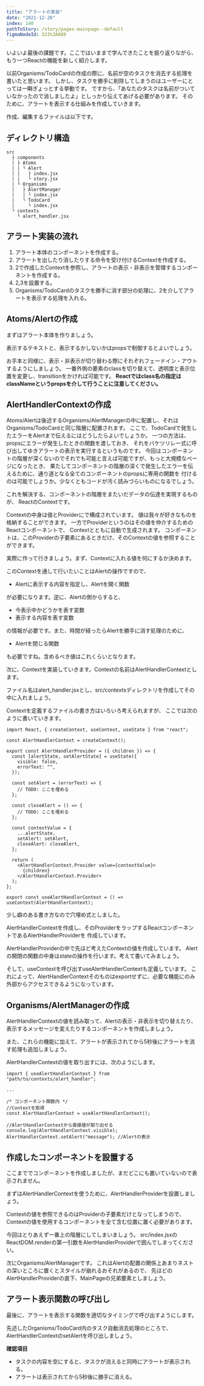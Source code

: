 ```yaml
---
title: "アラートの実装"
date: "2021-12-26"
index: 140
pathToStory: /story/pages-mainpage--default
figmaNodeId: 323%3A889
---
```


いよいよ最後の課題です。ここではいままで学んできたことを振り返りながら、もう一つReactの機能を新しく紹介します。

以前Organisms/TodoCardの作成の際に、名前が空のタスクを消去する処理を書いたと思います。
しかし、タスクを勝手に削除してしまうのはユーザーにとっては一瞬ぎょっとする挙動です。
ですから、「あなたのタスクは名前がついていなかったので消しましたよ」としっかり伝えてあげる必要があります。
そのために、アラートを表示する仕組みを作成していきます。

作成、編集するファイルは以下です。

## ディレクトリ構造

```
src
  ├ components
  | ├ Atoms
  | | └ Alert
  | |   ├ index.jsx
  | |   └ story.jsx
  | └ Organisms
  |   ├ AlertManager
  |   | └ index.jsx
  |   └ TodoCard
  |     └ index.jsx
  └ contexts
    └ alert_handler.jsx
```

## アラート実装の流れ

1. アラート本体のコンポーネントを作成する。
2. アラートを出したり消したりする命令を受け付けるContextを作成する。
3. 2で作成したContextを参照し、アラートの表示・非表示を管理するコンポーネントを作成する。
4. 2,3を設置する。
5. Organisms/TodoCardのタスクを勝手に消す部分の処理に、2を介してアラートを表示する処理を入れる。

## Atoms/Alertの作成

まずはアラート本体を作りましょう。

表示するテキストと、表示するかしないかはpropsで制御するとよいでしょう。

お手本と同様に、表示・非表示が切り替わる際にそれぞれフェードイン・アウトするようにしましょう。
一番外側の要素のclassを切り替えて、透明度と表示位置を変更し、transitionをかければ可能です。
**Reactではclass名の指定はclassNameというpropsを介して行うことに注意してください。**

## AlertHandlerContextの作成

Atoms/Alertは後述するOrganisms/AlertManagerの中に配置し、それはOrganisms/TodoCardと同じ階層に配置されます。
ここで、TodoCardで発生したエラーをAlertまで伝えるにはどうしたらよいでしょうか。
一つの方法は、propsにエラーが発生したときの関数を渡しておき、
それをバケツリレー式に呼び出してゆきアラートの表示を実行するというものです。
今回はコンポーネントの階層が深くないのでそれでも可能と言えば可能ですが、もっと大規模なページになったとき、
果たしてコンポーネントの階層の深くで発生したエラーを伝えるために、通り道となる全てのコンポーネントのpropsに専用の関数を
付けるのは可能でしょうか。少なくともコードが汚く読みづらいものになるでしょう。

これを解決する、コンポーネントの階層をまたいだデータの伝達を実現するものが、
ReactのContextです。

Contextの中身は値とProviderにで構成されています。
値は我々が好きなものを格納することができます。
一方でProviderというのはその値を仲介するためのReactコンポーネントで、
Contextとともに自動で生成されます。
コンポーネントは、このProviderの子要素にあるときだけ、そのContextの値を参照することができます。

実際に作って行きましょう。まず、Contextに入れる値を何にするか決めます。

このContextを通して行いたいことはAlertの操作ですので、
- Alertに表示する内容を指定し、Alertを開く関数

が必要になります。逆に、Alertの側からすると、
- 今表示中かどうかを表す変数
- 表示する内容を表す変数

の情報が必要です。また、時間が経ったらAlertを勝手に消す処理のために、
- Alertを閉じる関数

も必要ですね。含めるべき値はこれくらいとなります。

次に、Contextを実装していきます。Contextの名前はAlertHandlerContextとします。

ファイル名はalert_handler.jsxとし、src/contextsディレクトリを作成してその中に入れましょう。

Contextを定義するファイルの書き方はいろいろ考えられますが、
ここでは次のように書いていきます。

```
import React, { createContext, useContext, useState } from "react";

const AlertHandlerContext = createContext();

export const AlertHandlerProvider = ({ children }) => {
  const [alertState, setAlertState] = useState({
    visible: false,
    errorText: "",
  });

  const setAlert = (errorText) => {
    // TODO: ここを埋める
  };

  const closeAlert = () => {
    // TODO: ここを埋める
  };

  const contextValue = {
    ...alertState,
    setAlert: setAlert,
    closeAlert: closeAlert,
  };

  return (
    <AlertHandlerContext.Provider value={contextValue}>
      {children}
    </AlertHandlerContext.Provider>
  );
};

export const useAlertHandlerContext = () => useContext(AlertHandlerContext);

```

少し癖のある書き方なので穴埋め式としました。

AlertHandlerContextを作成し、そのProviderをラップするReactコンポーネントであるAlertHandlerProviderを
作成しています。

AlertHandlerProviderの中で先ほど考えたContextの値を作成しています。
Alertの開閉の関数の中身はstateの操作を行います。考えて書いてみましょう。

そして、useContextを呼び出すuseAlertHandlerContextも定義しています。
これによって、AlertHandlerContextそのものはexportせずに、必要な機能にのみ外部からアクセスできるようになっています。

## Organisms/AlertManagerの作成

AlertHandlerContextの値を読み取って、Alertの表示・非表示を切り替えたり、
表示するメッセージを変えたりするコンポーネントを作成しましょう。

また、これらの機能に加えて、アラートが表示されてから5秒後にアラートを消す処理も追加しましょう。

AlertHandlerContextの値を取り出すには、次のようにします。

```
import { useAlertHandlerContext } from "path/to/contexts/alert_handler";

...

/* コンポーネント関数内 */
//Contextを取得
const AlertHandlerContext = useAlertHandlerContext();

//AlertHandlerContextから直接値が取り出せる
console.log(AlertHandlerContext.visible);
AlertHandlerContext.setAlert("message"); //Alertの表示

```

## 作成したコンポーネントを設置する

ここまででコンポーネントを作成しましたが、まだどこにも置いていないので表示されません。

まずはAlertHandlerContextを使うために、AlertHandlerProviderを設置しましょう。

Contextの値を参照できるのはProviderの子要素だけとなってしまうので、
Contextの値を使用するコンポーネントを全て含む位置に置く必要があります。

今回はとりあえず一番上の階層にしてしまいましょう。
src/index.jsxのReactDOM.renderの第一引数をAlertHandlerProviderで囲んでしまってください。

次にOrganisms/AlertManagerです。
これはAlertの配置の関係上あまりネストの深いところに置くとスタイルが崩れるおそれがあるので、
先ほどのAlertHandlerProviderの直下、MainPageの兄弟要素としましょう。

## アラート表示関数の呼び出し

最後に、アラートを表示する関数を適切なタイミングで呼び出すようにします。

先述したOrganisms/TodoCard内のタスク自動消去処理のところで、AlertHandlerContextのsetAlertを呼び出しましょう。

<CheckList>

**確認項目**
- タスクの内容を空にすると、タスクが消えると同時にアラートが表示される。
- アラートは表示されてから5秒後に勝手に消える。

</CheckList>
